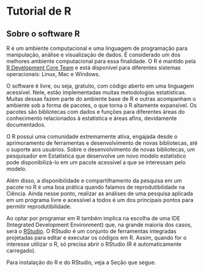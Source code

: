 # Tutorial de R 

## Sobre o software R

R é um ambiente computacional e uma linguagem de programação para manipulação, análise e visualização de dados. É considerado um dos melhores ambiente computacional para essa finalidade. O R é mantido pela [R Development Core Team](https://cran.r-project.org/) e está disponível para diferentes sistemas operacionais: Linux, Mac e Windows.

O software é livre, ou seja, gratuito, com código aberto em uma linguagem acessível. Nele, estão implementadas muitas metodologias estatísticas. Muitas dessas fazem parte do ambiente base de R e outras acompanham o ambiente sob a forma de pacotes, o que torna o R altamente expansível. Os pacotes são bibliotecas com dados e funções para diferentes áreas do conhecimento relacionados à estatística e áreas afins, devidamente documentados.

O R possui uma comunidade extremamente ativa, engajada desde o aprimoramento de ferramentas e desenvolvimento de novas bibliotecas, até o suporte aos usuários. Sobre o desenvolvimento de novas bibliotecas, um pesquisador em Estatística que desenvolve um novo modelo estatístico pode disponibilizá-lo em um pacote acessível a que se interessam pelo modelo.

Além disso, a disponibilidade e compartilhamento da pesquisa em um pacote no R é uma boa prática quando falamos de reprodutibilidade na Ciência. Ainda nesse ponto, realizar as análises de uma pesquisa aplicada em um programa livre e acessível a todos é um dos principais pontos para permitir reprodutibilidade.

Ao optar por programar em R também implica na escolha de uma IDE (Integrated Development Environment) que, na grande maioria dos casos, será o [RStudio](https://rstudio.com). O RStudio é um conjunto de ferramentas integradas projetadas para editar e executar os códigos em R. Assim, quando for o interesse utilizar o R, só precisa abrir o RStudio (R é automaticamente carregado).

Para instalação do R e do RStudio, veja a Seção que segue.
